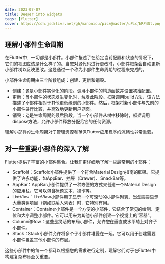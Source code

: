 ```yaml
---
date: 2023-07-07
title: Deeper into widgets
tags: [flutter]
cover: https://cdn.jsdelivr.net/gh/manonicu/pics@master/uPic/hRP4St.png
---
```


## 理解小部件生命周期

在Flutter中，一切都是小部件。小部件描述了在给定当前配置和状态的情况下，它们的视图应该是什么样子的。当您对源代码进行更改时，小部件框架会自动更新小部件树以反映更改。这是通过一个称为小部件生命周期的过程来完成的。

小部件生命周期由三个阶段组成：创建、更新和销毁。

- 创建：这是小部件实例化的阶段。调用小部件的构造函数并设置初始配置。
- 更新：当小部件的状态发生变化时，触发此阶段。框架调用build方法，该方法描述了小部件相对于其他更低级别的小部件。然后，框架将新小部件与先前的小部件进行比较，并高效地更新用户界面。
- 销毁：这是生命周期的最后阶段。当一个小部件从树中移除时，框架调用dispose方法，允许小部件释放分配给它的任何资源。

理解小部件的生命周期对于管理资源和确保Flutter应用程序的流畅性非常重要。

## 对一些重要小部件的深入了解

Flutter提供了丰富的小部件集合。让我们更详细地了解一些最常用的小部件：

- Scaffold：Scaffold小部件提供了一个符合Material Design指南的框架。它提供了许多功能，如AppBar、抽屉（Drawer）、SnackBar等。
- AppBar：AppBar小部件提供了一种方便的方式来创建一个Material Design的应用栏。它可以包含标题文本、操作等。
- ListView：ListView小部件用于显示一个可滚动的小部件列表。当您需要显示大量类似项目（例如联系人列表）时，它特别有用。
- Container：Container小部件是一个方便的小部件，它结合了常见的绘制、定位和大小调整小部件。它可以用来为其他小部件创建一个视觉上的"容器"。
- Column和Row：这些是灵活的布局小部件，允许您在垂直或水平轴上对齐子小部件。
- Stack：Stack小部件允许将多个子小部件堆叠在一起。它可以用于创建需要小部件覆盖其他小部件的布局。

这些小部件中的每一个都可以根据您的需求进行定制，理解它们对于在Flutter中构建复杂布局至关重要。
